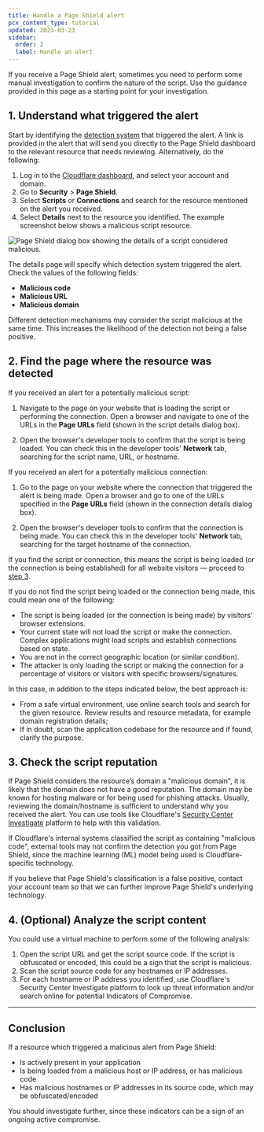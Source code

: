 ```yaml
---
title: Handle a Page Shield alert
pcx_content_type: tutorial
updated: 2023-03-23
sidebar:
  order: 2
  label: Handle an alert
---
```


If you receive a Page Shield alert, sometimes you need to perform some manual investigation to confirm the nature of the script. Use the guidance provided in this page as a starting point for your investigation.

## 1. Understand what triggered the alert

Start by identifying the [detection system](/page-shield/how-it-works/malicious-script-detection/) that triggered the alert. A link is provided in the alert that will send you directly to the Page Shield dashboard to the relevant resource that needs reviewing. Alternatively, do the following:

1. Log in to the [Cloudflare dashboard](https://dash.cloudflare.com/), and select your account and domain.
2. Go to **Security** > **Page Shield**.
3. Select **Scripts** or **Connections** and search for the resource mentioned on the alert you received.
4. Select **Details** next to the resource you identified. The example screenshot below shows a malicious script resource.

![Page Shield dialog box showing the details of a script considered malicious.](~/assets/images/page-shield/handle-alert-malicious-script-example.png)

The details page will specify which detection system triggered the alert. Check the values of the following fields:

- **Malicious code**
- **Malicious URL**
- **Malicious domain**

Different detection mechanisms may consider the script malicious at the same time. This increases the likelihood of the detection not being a false positive.

## 2. Find the page where the resource was detected

If you received an alert for a potentially malicious script:

1. Navigate to the page on your website that is loading the script or performing the connection. Open a browser and navigate to one of the URLs in the **Page URLs** field (shown in the script details dialog box).

2. Open the browser's developer tools to confirm that the script is being loaded. You can check this in the developer tools' **Network** tab, searching for the script name, URL, or hostname.

If you received an alert for a potentially malicious connection:

1. Go to the page on your website where the connection that triggered the alert is being made. Open a browser and go to one of the URLs specified in the **Page URLs** field (shown in the connection details dialog box).

2. Open the browser's developer tools to confirm that the connection is being made. You can check this in the developer tools' **Network** tab, searching for the target hostname of the connection.

If you find the script or connection, this means the script is being loaded (or the connection is being established) for all website visitors — proceed to [step 3](#3-check-the-script-reputation).

If you do not find the script being loaded or the connection being made, this could mean one of the following:

- The script is being loaded (or the connection is being made) by visitors' browser extensions.
- Your current state will not load the script or make the connection. Complex applications might load scripts and establish connections based on state.
- You are not in the correct geographic location (or similar condition).
- The attacker is only loading the script or making the connection for a percentage of visitors or visitors with specific browsers/signatures.

In this case, in addition to the steps indicated below, the best approach is:

- From a safe virtual environment, use online search tools and search for the given resource. Review results and resource metadata, for example domain registration details;
- If in doubt, scan the application codebase for the resource and if found, clarify the purpose.

## 3. Check the script reputation

If Page Shield considers the resource’s domain a "malicious domain", it is likely that the domain does not have a good reputation. The domain may be known for hosting malware or for being used for phishing attacks. Usually, reviewing the domain/hostname is sufficient to understand why you received the alert. You can use tools like Cloudflare's [Security Center Investigate](https://dash.cloudflare.com/?to=/:account/security-center/investigate) platform to help with this validation.

If Cloudflare's internal systems classified the script as containing "malicious code", external tools may not confirm the detection you got from Page Shield, since the machine learning (ML) model being used is Cloudflare-specific technology.

If you believe that Page Shield's classification is a false positive, contact your account team so that we can further improve Page Shield's underlying technology.

## 4. (Optional) Analyze the script content

You could use a virtual machine to perform some of the following analysis:

1. Open the script URL and get the script source code. If the script is obfuscated or encoded, this could be a sign that the script is malicious.
2. Scan the script source code for any hostnames or IP addresses.
3. For each hostname or IP address you identified, use Cloudflare's Security Center Investigate platform to look up threat information and/or search online for potential Indicators of Compromise.

---

## Conclusion

If a resource which triggered a malicious alert from Page Shield:

- Is actively present in your application
- Is being loaded from a malicious host or IP address, or has malicious code
- Has malicious hostnames or IP addresses in its source code, which may be obfuscated/encoded

You should investigate further, since these indicators can be a sign of an ongoing active compromise.
